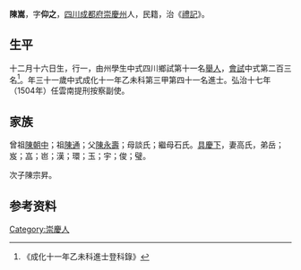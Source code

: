 {{明清人物信息框
| 姓名 = 陳嵩
| 原名 =
| 圖片名稱= 
| 圖片大小 =
| 圖片說明 = 
| 最高職務 =雲南提刑按察副使
| 國家 = 大明 
| 爵位 =
| 籍貫 = [[四川|四川]][[成都府|成都府]][[崇慶州|崇慶州]]
| 族裔 = 
| 旗籍 = 
| 字號 = 
| 諡號 =
| 出生日期 = 十二月十六日
| 出生地點 =
| 逝世日期 = 
| 逝世地點 =
| 墓葬 =
| 配偶 = 高氏
| 親屬 = 曾祖[[陳朝中|陳朝中]]，祖[[陳通|陳通]]，父[[陳永壽|陳永壽]]，母談氏；繼母石氏
| 出身 =
* 成化十一年乙未科進士
| 經歷 =
| 著作 =  
*
*
*
}}
'''陳嵩'''{{BD|1445年||1504年||}}，字'''仰之'''，[[四川|四川]][[成都府|成都府]][[崇慶州|崇慶州]]人，民籍，治《[[禮記|禮記]]》。

== 生平 ==
十二月十六日生，行一，由州學生中式四川鄉試第十一名[[舉人|舉人]]，[[會試|會試]]中式第二百三名<ref>《成化十一年乙未科進士登科錄》</ref>。年三十一歲中式成化十一年乙未科第三甲第四十一名進士。弘治十七年（1504年）任雲南提刑按察副使。

== 家族 ==
曾祖[[陳朝中|陳朝中]]；祖[[陳通|陳通]]；父[[陳永壽|陳永壽]]；母談氏；繼母石氏。[[具慶下|具慶下]]，妻高氏，弟岳；岌；嵓；岜；漢；環；玉；宇；俊；璧。

次子陳宗昇。

== 参考资料 ==
{{reflist}}

{{成化十一年乙未科殿试金榜}}

{{Authority control}}

{{DEFAULTSORT:}}
[[Category:崇慶人|Category:崇慶人]]


{{明朝人物小作品}}